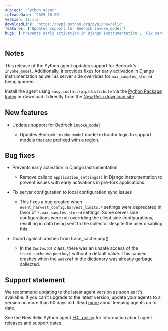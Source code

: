 ```yaml
---
subject: 'Python agent'
releaseDate: '2025-10-06'
version: 11.1.0
downloadLink: 'https://pypi.python.org/pypi/newrelic'
features: ['Updates support for Bedrock invoke_model']
bugs: ['Prevents early activation in Django Instrumentation', 'Fix server configuration to local configuration sync issues', 'Guard against crashes from trace_cache.pop()']
---
```


## Notes

This release of the Python agent updates support for Bedrock's `invoke_model`.  Additionally, it provides fixes for early activation in Django instrumentation as well as server side overrides for `max_samples_stored` being ignored.

Install the agent using `easy_install/pip/distribute` via the [Python Package Index](https://pypi.python.org/pypi/newrelic) or download it directly from the [New Relic download site](https://download.newrelic.com/python_agent/release).

## New features

* Updates support for Bedrock `invoke_model`

  * Updates Bedrock `invoke_model` model extractor logic to support models that are prefixed with a region.

## Bug fixes

* Prevents early activation in Django Instrumentation

  * Remove calls to `application_settings()` in Django instrumentation to prevent issues with early activations in pre-fork applications.

* Fix server configuration to local configuration sync issues

  * This fixes a bug created when `event_harvest_config.harvest_limits.*` settings were deprecated in favor of `*.max_samples_stored` settings. Some server side configurations were not overriding the client side configurations, resulting in data being sent to the collector despite the user disabling this.

* Guard against crashes from trace_cache.pop()

  * In the `ContextOf` class, there was an unsafe access of the `trace_cache` via `pop(key)` without a default value. This caused crashes when the `weakref` in the dictionary was already garbage collected.

## Support statement

We recommend updating to the latest agent version as soon as it's available. If you can't upgrade to the latest version, update your agents to a version no more than 90 days old. Read [more](/docs/new-relic-solutions/new-relic-one/install-configure/update-new-relic-agent/) about keeping agents up to date.

See the New Relic Python agent [EOL policy](/docs/apm/agents/python-agent/getting-started/python-agent-eol-policy/) for information about agent releases and support dates.


